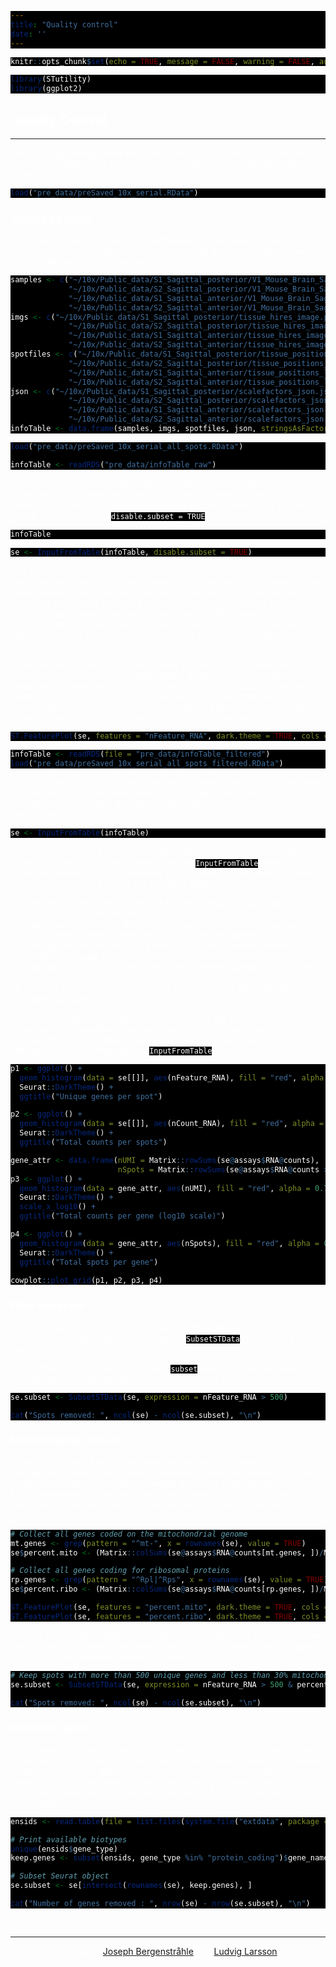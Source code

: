 ```yaml
---
title: "Quality control"
date: ''
---
```


<style type="text/css">
div.main-container {
  background-color: #000000 !important;
  max-width: 1400px;
  margin-left: auto;
  margin-right: auto;
}
</style>
<style>
#TOC {
  background: url("https://www.spatialresearch.org/wp-content/uploads/2019/09/str-logo-spatial_research_3@2x.png");
  background-size: contain;
  padding-top: 100px !important;
  background-repeat: no-repeat;
  op: 5%;
  opacity: 0.8;
  width: 500px;
  color: white;
  border-color: #000000 !important;
}
</style>

<style> code, pre{
  background-color: #000000 !important;
  color: white !important;
}
</style>
<style> 
body {
  color: white
}
</style>



```r
knitr::opts_chunk$set(echo = TRUE, message = FALSE, warning = FALSE, autodep = TRUE)
```

```r

library(STutility)
library(ggplot2)

```

## Quality Control
***

Here we'll go through some basic steps to assess the quality of your data and how to apply filters to remove low abundant genes and poor quality spots. 

```r

load("pre_data/preSaved_10x_serial.RData")

```

### Include all spots 

If you expect that you have over-permeabilized your tissue it could be useful to look at the expression patterns outside the tissue region as well. This can be done by loading the 

```r

samples <- c("~/10x/Public_data/S1_Sagittal_posterior/V1_Mouse_Brain_Sagittal_Posterior_raw_feature_bc_matrix.h5",
             "~/10x/Public_data/S2_Sagittal_posterior/V1_Mouse_Brain_Sagittal_Posterior_Section_2_raw_feature_bc_matrix.h5",
             "~/10x/Public_data/S1_Sagittal_anterior/V1_Mouse_Brain_Sagittal_Anterior_raw_feature_bc_matrix.h5",
             "~/10x/Public_data/S2_Sagittal_anterior/V1_Mouse_Brain_Sagittal_Anterior_Section_2_raw_feature_bc_matrix.h5")
imgs <- c("~/10x/Public_data/S1_Sagittal_posterior/tissue_hires_image.png",
             "~/10x/Public_data/S2_Sagittal_posterior/tissue_hires_image.png",
             "~/10x/Public_data/S1_Sagittal_anterior/tissue_hires_image.png",
             "~/10x/Public_data/S2_Sagittal_anterior/tissue_hires_image.png")
spotfiles <- c("~/10x/Public_data/S1_Sagittal_posterior/tissue_positions_list.csv",
             "~/10x/Public_data/S2_Sagittal_posterior/tissue_positions_list.csv",
             "~/10x/Public_data/S1_Sagittal_anterior/tissue_positions_list.csv",
             "~/10x/Public_data/S2_Sagittal_anterior/tissue_positions_list.csv")
json <- c("~/10x/Public_data/S1_Sagittal_posterior/scalefactors_json.json",
             "~/10x/Public_data/S2_Sagittal_posterior/scalefactors_json.json",
             "~/10x/Public_data/S1_Sagittal_anterior/scalefactors_json.json",
             "~/10x/Public_data/S2_Sagittal_anterior/scalefactors_json.json")
infoTable <- data.frame(samples, imgs, spotfiles, json, stringsAsFactors = FALSE)

```


```r

load("pre_data/preSaved_10x_serial_all_spots.RData")

infoTable <- readRDS("pre_data/infoTable_raw")

```

Here we have a new infotable data.frame where the file paths in the "samples" column have been set to the "*raw_feature_bc_matrix.h5" matrrices instead of the filtered ones. Now we can load all spots into our Seurat object by setting `disable.subset = TRUE`.

```r

infoTable

```
```r

se <- InputFromTable(infoTable, disable.subset = TRUE)

```

The tissue borders are quite easy to see in the plot but you can also see that there have been transcripts captured also outside of the tissue. During library preparation, transcripts can diffuse out into the solution and end up anywhere outside the tissue but we can know from the TO experiments that the transcripts captured under the tissue form a cDNA footprint that accurately reflects the tissue morphology and that the transcripts have diffused vertically from the cells in the tissue down onto the capture area surface. 

It can be good to keep this in mind when you see that you have holes in your tissue with no cells. You might detect quite a lot of transcripts in such holes and it is therefore important to carefully remove spots that are not covered by cells. If the automatic tissue detection algorithm run by spaceranger fails to find such holes, it could be a good idea to manually remove them using Loupe Browser before running spaceranger.

```r

ST.FeaturePlot(se, features = "nFeature_RNA", dark.theme = TRUE, cols = c("dark blue", "cyan", "yellow", "red", "dark red"))

```


```r

infoTable <- readRDS(file = "pre_data/infoTable_filtered")
load("pre_data/preSaved_10x_serial_all_spots_filtered.RData")

```

Now let's load the data with the subsetting enabled. Here we can use wither the raw matrices or the filtered matrices as long as we have spotfiles available in our infoTable data.frame which will be used to select the spots under tissue.

```r

se <- InputFromTable(infoTable)

```

Sometimes it can be a good idea to filter the data to remove low quality spots or low abundant genes. When running `InputFromTable`, spots with 0 counts will automatically be removed but you also have the option to filter the data directly using one of the following arguments:
  
  - min.gene.count : sets a threshold for the minimum allowed UMI counts of a gene across the whole dataset
  - min.gene.spots : sets a threshold for the minimum allowed number of spots where a gene is detected cross the whole dataset
  - min.spot.feature.count : sets a threshold for the minimum allowed number of unique genes in a spot
  - min.spot.count : sets a threshold for the minimum allowed UMI counts in a spot
  - topN : subset the expression matrix to include only the topN most expressed genes
  
You can also apply filters when the Seurat obect has been created which gives you more freedom to explore what could be a good threshold. Below we have plotted some basic features that you can use to define your filtering thresholds when running `InputFromTable`.

```r

p1 <- ggplot() +
  geom_histogram(data = se[[]], aes(nFeature_RNA), fill = "red", alpha = 0.7, color = "gray", bins = 50) +
  Seurat::DarkTheme() +
  ggtitle("Unique genes per spot")

p2 <- ggplot() +
  geom_histogram(data = se[[]], aes(nCount_RNA), fill = "red", alpha = 0.7, color = "gray", bins = 50) +
  Seurat::DarkTheme() +
  ggtitle("Total counts per spots")

gene_attr <- data.frame(nUMI = Matrix::rowSums(se@assays$RNA@counts), 
                        nSpots = Matrix::rowSums(se@assays$RNA@counts > 0))
p3 <- ggplot() +
  geom_histogram(data = gene_attr, aes(nUMI), fill = "red", alpha = 0.7, color = "gray", bins = 50) +
  Seurat::DarkTheme() +
  scale_x_log10() +
  ggtitle("Total counts per gene (log10 scale)")

p4 <- ggplot() +
  geom_histogram(data = gene_attr, aes(nSpots), fill = "red", alpha = 0.7, color = "gray", bins = 50) +
  Seurat::DarkTheme() +
  ggtitle("Total spots per gene")

cowplot::plot_grid(p1, p2, p3, p4)

```

### Filter out spots

Let's say that we want to remove all spots with fewer than 500 unique genes we can simply subset the using the `SubsetSTData` function and an expression.

NOTE: The Seurat package provides a `subset` method for Seurat objects but unfotunately this method will not work when using STUtility.

```r

se.subset <- SubsetSTData(se, expression = nFeature_RNA > 500)

cat("Spots removed: ", ncol(se) - ncol(se.subset), "\n")

```

### Mitochondrial content

It can also be useful to explore other features of the dataset to use for filtering, for example mitochondrial transcript content or ribosomal protein coding transcript content. Mitochondrial genes are prefixed with "mt-" in MGI nomenclature so we can collect these genes and then calculate the percentage of mitochondrial content per spot and add this information to our meta.data.

```r

# Collect all genes coded on the mitochondrial genome
mt.genes <- grep(pattern = "^mt-", x = rownames(se), value = TRUE)
se$percent.mito <- (Matrix::colSums(se@assays$RNA@counts[mt.genes, ])/Matrix::colSums(se@assays$RNA@counts))*100

# Collect all genes coding for ribosomal proteins
rp.genes <- grep(pattern = "^Rpl|^Rps", x = rownames(se), value = TRUE)
se$percent.ribo <- (Matrix::colSums(se@assays$RNA@counts[rp.genes, ])/Matrix::colSums(se@assays$RNA@counts))*100

ST.FeaturePlot(se, features = "percent.mito", dark.theme = TRUE, cols = c("dark blue", "cyan", "yellow", "red", "dark red"))
ST.FeaturePlot(se, features = "percent.ribo", dark.theme = TRUE, cols = c("dark blue", "cyan", "yellow", "red", "dark red"))

```

We can also combine different thresholds to filter the data. Let's say that we want to remove all spots with fewer than 500 unique genes and also spots with a high mitochondrial transcript content (>30%). 

```r

# Keep spots with more than 500 unique genes and less than 30% mitochondrial content
se.subset <- SubsetSTData(se, expression = nFeature_RNA > 500 & percent.mito < 30)

cat("Spots removed: ", ncol(se) - ncol(se.subset), "\n")

```

### Removing genes

If you have good reson to remove a certain type of gene, this can also be done quite easily as well. For example, you might want to keep only protein coding genes in your dataset. Here we demonstrate how to subset a Seurat object to include only protein coding genes using our predefined covnersion table, but you could also get this information elsewhere, e.g. bioMart.

```r

ensids <- read.table(file = list.files(system.file("extdata", package = "STutility"), full.names = T, pattern = "mouse_genes"), header = T, sep = "\t", stringsAsFactors = F)

# Print available biotypes
unique(ensids$gene_type)
keep.genes <- subset(ensids, gene_type %in% "protein_coding")$gene_name

# Subset Seurat object
se.subset <- se[intersect(rownames(se), keep.genes), ]

cat("Number of genes removed : ", nrow(se) - nrow(se.subset), "\n")

```

&nbsp;
<hr />
<p style="text-align: center;">A work by <a href="j.bergenstrahle@scilifelab.se">Joseph Bergenstråhle</a> and <a href="ludvig.larsson@scilifelab.se">Ludvig Larsson</a></p>

<!-- Add icon library -->
<link rel="stylesheet" href="https://cdnjs.cloudflare.com/ajax/libs/font-awesome/4.7.0/css/font-awesome.min.css">

<!-- Add font awesome icons -->
<p style="text-align: center;">
    <a href="https://www.spatialresearch.org" class="fa fa-beer"></a>
</p>

&nbsp;

